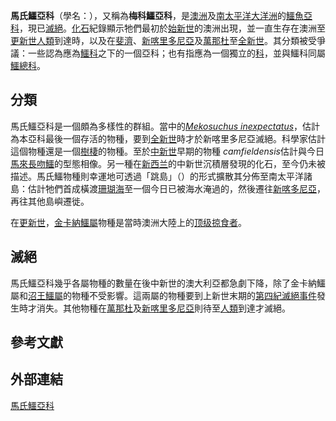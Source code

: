 {{Automatic taxobox
 | fossil_range = {{fossil range|56|0.003}}[[始新世|始新世]]-[[全新世|全新世]]
 | image = Mekosuchus_inexpectans.JPG
 | image_caption = ''{{tsl|en|Mekosuchus inexpectatus|}}''的{{tsl|en|Life restoration|复原图}}
| taxon = Mekosuchinae
| authority = Willis, Molnar & Scanlon, 1993
| extinct = yes
| type_species = {{extinct}}''{{tsl|en|Mekosuchus inexpectatus|}}''
| type_species_authority = {{tsl|en|Jean Christophe Balouet|}} & Buffetaut, 1987
| subdivision_ranks = [[属|属]]
| subdivision =
* [[南方鱷屬|南方鱷屬]] ''{{tsl|en|Australosuchus|}}''
* {{le|巴氏邪鱷屬|Baru}} ''Baru''
* {{le|尺寸鱷屬|Harpacochampsa}} ''Harpacochampsa''
* ''{{tsl|en|Kalthifrons|}}''
* [[堪芭拉鳄属|堪芭拉鳄属]] ''[[Kambara|Kambara]]''
* [[馬氏鱷屬|馬氏鱷屬]] ''Mekosuchus''
* [[沼王鱷屬|沼王鱷屬]] ''Paludirex''
* [[金卡納鱷屬|金卡納鱷屬]] ''[[Quinkana|Quinkana]]''
* [[三棱鱷屬|三棱鱷屬]] ''{{tsl|en|Trilophosuchus|}}''
* ''{{tsl|en|Ultrastenos|}}''
* [[斐濟陸鱷屬|斐濟陸鱷屬]] ''{{tsl|en|Volia|}}''
}}

'''馬氏鱷亞科'''（學名：{{lang|la|Mekosuchinae}}），又稱為'''梅科鱷亞科'''，是[[澳洲|澳洲]]及[[南太平洋|南太平洋]][[大洋洲|大洋洲]]的[[鱷魚|鱷魚]][[亞科|亞科]]，現已[[滅絕|滅絕]]。[[化石|化石]]紀錄顯示牠們最初於[[始新世|始新世]]的澳洲出現，並一直生存在澳洲至[[更新世|更新世]][[人類|人類]]到達時，以及在[[斐濟|斐濟]]、[[新喀里多尼亞|新喀里多尼亞]]及[[萬那杜|萬那杜]]至[[全新世|全新世]]。其分類被受爭議：一些認為應為[[鱷科|鱷科]]之下的一個亞科；也有指應為一個獨立的[[科_(生物)|科]]，並與鱷科同屬[[鱷總科|鱷總科]]。

==分類==
馬氏鱷亞科是一個頗為多樣性的群組。當中的''[[Mekosuchus_inexpectatus|Mekosuchus inexpectatus]]''，估計為本亞科最後一個存活的物種，要到[[全新世|全新世]]時才於新喀里多尼亞滅絕{{r|TZ}}。科學家估計這個物種還是一個[[樹棲|樹棲]]的物種{{r|TZ}}。至於[[中新世|中新世]]早期的物種''{{tsl|en|Harpacochampsa|}} camfieldensis''估計與今日[[馬來長吻鱷|馬來長吻鱷]]的型態相像。另一種在[[新西兰|新西兰]]的中新世沉積層發現的化石，至今仍未被描述。馬氏鱷物種則幸運地可透過「跳島」（{{lang|en|island-hopping}}）的形式擴散其分佈至南太平洋諸島：估計牠們首成橫渡[[珊瑚海|珊瑚海]]至一個今日已被海水淹過的{{tsl|en|Chesterfield Islands|切斯特菲爾德群島}}，然後遷往[[新喀多尼亞|新喀多尼亞]]，再往其他島嶼遷徙{{r|TZ}}。

在[[更新世|更新世]]，[[金卡納鱷屬|金卡納鱷屬]]物種是當時澳洲大陸上的[[顶级掠食者|顶级掠食者]]。

==滅絕==
馬氏鱷亞科幾乎各屬物種的數量在後中新世的澳大利亞都急劇下降，除了金卡納鱷屬和[[沼王鱷屬|沼王鱷屬]]的物種不受影響{{r|Mead 2002}}。這兩屬的物種要到上新世末期的[[第四紀滅絕事件|第四紀滅絕事件]]發生時才消失{{r|Mead 2002}}。其他物種在[[萬那杜|萬那杜]]及[[新喀里多尼亞|新喀里多尼亞]]則待至[[人類|人類]]到達才滅絕{{r|Mead 2002}}。

==參考文獻==
{{reflist |refs=
<ref name="Mead 2002">{{Cite journal |last=Mead |first=J. I. |authorlink= |author2=Steadman, D. W. |author3=Bedford, S. H. |author4=Bell, C. J. |author5= Spriggs, M.  |date=August 2002|title=New extinct mekosuchine crocodile from Vanuatu, South Pacific |journal=Copeia |volume=3 |issue= 3|pages=632–641 |id= |url= |doi=10.1643/0045-8511(2002)002[0632:NEMCFV]2.0.CO;2|accessdate= |quote= |editor1-last=Guyer |editor1-first=C. }}</ref>
<ref name="TZ">{{cite web |url=http://scienceblogs.com/tetrapodzoology/2009/05/13/mekosuchines-2009/ |title=The small, recently extinct, island-dwelling crocodilians of the south Pacific |first=Darren |last=Naish |author-link=Darren Naish |date=2009-05-13 |work=Tetrapod Zoology |publisher=ScienceBlogs |access-date=2010-11-27 |language=en }}</ref>
}}

==外部連結==
{{已滅絕鱷目|B.}}
{{Taxonbar|from=Q137778}}
[[Category:馬氏鱷亞科|]]